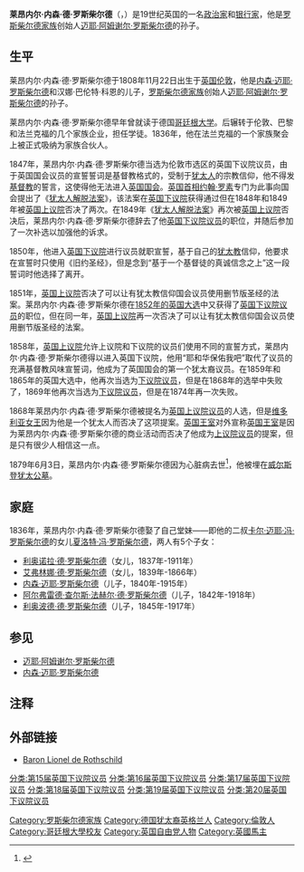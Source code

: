{{Otheruses|subject=1808年出生的英国人莱昂内尔·内森·德·罗斯柴尔德|other=与他同名的孙子|莱昂内尔·内森·德·罗斯柴尔德 (1882年)}}
{{noteTA
|T=zh-cn:莱昂内尔·内森·德·罗斯柴尔德 (1808年);zh-sg:莱昂内尔·内森·德·罗斯柴尔德 (1808年);zh-hk:萊昂內爾·內森·德·羅富齊 (1808年);zh-mo:萊昂內爾·內森·德·羅富齊 (1808年);zh-tw:萊昂內爾·内森·德·羅特希爾德 (1808年);
|1=zh-cn:罗斯柴尔德;zh-sg:罗斯柴尔德;zh-hk:羅富齊;zh-mo:羅富齊;zh-tw:羅特希爾德;
}}
{{Infobox person
|name= 莱昂内尔·内森·德·罗斯柴尔德
|image= File:Lionel Nathan de Rothschild by Moritz Daniel Oppenheim.jpg
|imagesize = 200px
|type = [[政治家|政治家]]、银行家
|birthdate  = {{birth date|1808|11|22}}
|birthplace = [[英国|英国]][[伦敦|伦敦]]
|date_of_death  = {{death date|1879|6|03}}
|place_of_death = [[英国|英国]][[伦敦|伦敦]]
|nationality = {{UK}}
|parents = 
|spouse= 
|children= 
|religion= 
|notable_works=
}}
'''莱昂内尔·内森·德·罗斯柴尔德'''（{{lang-en|Lionel Nathan de Rothschild}}，{{bd|1808年|11月|1879年|6月|3日|catIdx=Lai}}）是19世纪英国的一名[[政治家|政治家]]和[[银行|银行家]]，他是[[罗斯柴尔德家族|罗斯柴尔德家族]]创始人[[迈耶·阿姆谢尔·罗斯柴尔德|迈耶·阿姆谢尔·罗斯柴尔德]]的孙子。

==生平==
莱昂内尔·内森·德·罗斯柴尔德于1808年11月22日出生于[[英国|英国]][[伦敦|伦敦]]，他是[[内森·迈耶·罗斯柴尔德|内森·迈耶·罗斯柴尔德]]和汉娜·巴伦特·科恩的儿子，[[罗斯柴尔德家族|罗斯柴尔德家族]]创始人[[迈耶·阿姆谢尔·罗斯柴尔德|迈耶·阿姆谢尔·罗斯柴尔德]]的孙子。

莱昂内尔·内森·德·罗斯柴尔德早年曾就读于德国[[哥廷根大学|哥廷根大学]]。后辗转于伦敦、巴黎和法兰克福的几个家族企业，担任学徒。1836年，他在法兰克福的一个家族聚会上被正式吸纳为家族合伙人。

1847年，莱昂内尔·内森·德·罗斯柴尔德当选为伦敦市选区的英国下议院议员，由于英国国会议员的宣誓誓词是基督教格式的，受制于[[犹太人|犹太人]]的宗教信仰，他不得发[[基督教|基督教]]的誓言，这使得他无法进入[[英国国会|英国国会]]。[[英国首相|英国首相]][[约翰·罗素，第一代罗素伯爵|约翰·罗素]]专门为此事向国会提出了《[[1858年犹太人解脱法案|犹太人解脱法案]]》，该法案在[[英国下议院|英国下议院]]获得通过但在1848年和1849年被[[英国上议院|英国上议院]]否决了两次。在1849年《[[1858年犹太人解脱法案|犹太人解脱法案]]》再次被[[英国上议院|英国上议院]]否决后，莱昂内尔·内森·德·罗斯柴尔德辞去了他[[英国下议院|英国下议院议员]]的职位，并随后参加了一次补选以加强他的诉求。

1850年，他进入[[英国下议院|英国下议院]]进行议员就职宣誓，基于自己的[[犹太教|犹太教]]信仰，他要求在宣誓时只使用《旧约圣经》，但是念到“基于一个基督徒的真诚信念之上”这一段誓词时他选择了离开。

1851年，[[英国上议院|英国上议院]]否决了可以让有犹太教信仰国会议员使用删节版圣经的法案。莱昂内尔·内森·德·罗斯柴尔德在[[1852年的英国大选|1852年的英国大选]]中又获得了[[英国下议院|英国下议院议员]]的职位，但在同一年，[[英国上议院|英国上议院]]再一次否决了可以让有犹太教信仰国会议员使用删节版圣经的法案。

1858年，[[英国上议院|英国上议院]]允许上议院和下议院的议员们使用不同的宣誓方式，莱昂内尔·内森·德·罗斯柴尔德得以进入英国下议院，他用“耶和华保佑我吧”取代了议员的充满基督教风味宣誓词，他成为了英国国会的第一个犹太裔议员。在1859年和1865年的英国大选中，他再次当选为[[英国下议院|下议院议员]]，但是在1868年的选举中失败了，1869年他再次当选为[[英国下议院|下议院议员]]，但是在1874年再一次失败。

1868年莱昂内尔·内森·德·罗斯柴尔德被提名为[[英国上议院|英国上议院议员]]的人选，但是[[维多利亚_(英国君主)|维多利亚女王]]因为他是一个犹太人而否决了这项提案。[[英国王室|英国王室]]对外宣称[[英国王室|英国王室]]是因为莱昂内尔·内森·德·罗斯柴尔德的商业活动而否决了他成为[[英国上议院|上议院议员]]的提案，但是只有很少人相信这一点。

1879年6月3日，莱昂内尔·内森·德·罗斯柴尔德因为心脏病去世<ref name=tmr>{{cite book|last=Roth|first=Cecil|title=The Magnificent Rothschilds|url=https://archive.org/details/magnificentroths00roth|year=1939|publisher=Robert Hale|page=[https://archive.org/details/magnificentroths00roth/page/80 80]}}</ref>，他被埋在[[威尔斯登犹太公墓|威尔斯登犹太公墓]]。

==家庭==
1836年，莱昂内尔·内森·德·罗斯柴尔德娶了自己堂妹——即他的二叔[[卡尔·迈耶·冯·罗斯柴尔德|卡尔·迈耶·冯·罗斯柴尔德]]的女儿[[夏洛特·冯·罗斯柴尔德|夏洛特·冯·罗斯柴尔德]]，两人有5个子女：
*[[利奥诺拉·德·罗斯柴尔德|利奥诺拉·德·罗斯柴尔德]]（女儿，1837年-1911年）
*[[艾弗林娜·德·罗斯柴尔德|艾弗林娜·德·罗斯柴尔德]]（女儿，1839年-1866年）
*[[内森·迈耶·罗斯柴尔德_(1840年)|内森·迈耶·罗斯柴尔德]]（儿子，1840年-1915年）
*[[阿尔弗雷德·查尔斯·法赫尔·德·罗斯柴尔德|阿尔弗雷德·查尔斯·法赫尔·德·罗斯柴尔德]]（儿子，1842年-1918年）
*[[利奥波德·德·罗斯柴尔德|利奥波德·德·罗斯柴尔德]]（儿子，1845年-1917年）

==参见==
*[[迈耶·阿姆谢尔·罗斯柴尔德|迈耶·阿姆谢尔·罗斯柴尔德]]
*[[内森·迈耶·罗斯柴尔德|内森·迈耶·罗斯柴尔德]]

== 注释 ==
<div style="font-size: 10.5pt; line-height:190%">
<references />
</div>

== 外部链接 ==
*{{en icon}} [http://hansard.millbanksystems.com/people/baron-lionel-de-rothschild/ Baron Lionel de Rothschild]
{{s-start}}
{{s-par|uk}}
{{s-bef
 | before  = [[乔治·莱尔_(老)|乔治·莱尔]]
 | before2 = [[约翰·马斯特曼_(英国议员)|约翰·马斯特曼]]
 | before3 = [[约翰·罗素，第一代罗素伯爵|约翰·罗素]]
 | before4 = [[詹姆斯·派特森|詹姆斯·派特森]]
}}
{{s-ttl
 | title = 伦敦市选区的英国国会议员
 | years = [[1847年英国大选|1847年]] – [[1868年英国大选|1868年]]
 | with = [[詹姆斯·派特森|詹姆斯·派特森]]直到1849年
 | with2 = [[约翰·马斯特曼_(英国议员)|约翰·马斯特曼]]直到1857年
 | with3 = [[约翰·罗素，第一代罗素伯爵|约翰·罗素]]直到1861年
 | with4 = [[詹姆斯·杜克|詹姆斯·杜克]]1849年–1865年
 | with5 = [[罗伯特·威格拉姆·克劳福德|罗伯特·威格拉姆·克劳福德]]直到1857年
 | with6 = [[威斯顿·伍德|威斯顿·伍德]] 1861年–1863年
 | with7 = [[乔治·格兴|乔治·格兴]]直到1863年
 | with8 = [[威廉·劳伦斯_(伦敦地区国会议员)|威廉·劳伦斯]]直到1864年
}}
{{s-aft
 | after  = [[查尔斯·贝尔_(伦敦地区国会议员)|查尔斯·贝尔]]
 | after2 = [[乔治·格兴|乔治·格兴]]
 | after3 = [[威廉·劳伦斯_(伦敦地区国会议员)|威廉·劳伦斯]]
 | after4 = [[罗伯特·威格拉姆·克劳福德|罗伯特·威格拉姆·克劳福德]]
}}

{{s-bef
 | before  = [[查尔斯·贝尔_(伦敦地区国会议员)|查尔斯·贝尔]]
 | before2 = [[乔治·格兴|乔治·格兴]]
 | before3 = [[威廉·劳伦斯_(伦敦地区国会议员)|威廉·劳伦斯]]
 | before4 = [[罗伯特·威格拉姆·克劳福德|罗伯特·威格拉姆·克劳福德]]
}}
{{s-ttl
 | title = 伦敦市选区的英国国会议员
 | years = [[1869年英国大选|1869年]] – [[1874年英国大选|1874年]]
 | with  = [[罗伯特·威格拉姆·克劳福德|罗伯特·威格拉姆·克劳福德]]
 | with2 = [[乔治·格兴|乔治·格兴]]
 | with3 = [[威廉·劳伦斯_(伦敦地区国会议员)|威廉·劳伦斯]]
}}
{{s-aft
 | after  = [菲利普·图韦斯]]
 | after2 = [[威廉·詹姆斯·里士满·柯顿|威廉·柯顿]]
 | after3 = [[约翰·格里布兰德·哈伯德|约翰·格里布兰德·哈伯德]]
 | after4 = [[乔治·格兴|乔治·格兴]]
}}
{{s-end}}
{{Authority control}}

{{DEFAULTSORT:Rothschild, Lionel de}}
[[Category:罗斯柴尔德家族|Category:罗斯柴尔德家族]]
[[Category:德国犹太裔英格兰人|Category:德国犹太裔英格兰人]]
[[Category:倫敦人|Category:倫敦人]]
[[Category:哥廷根大學校友|Category:哥廷根大學校友]]
[[Category:英国自由党人物|Category:英国自由党人物]]
[[分类:第15届英国下议院议员|分类:第15届英国下议院议员]]
[[分类:第16届英国下议院议员|分类:第16届英国下议院议员]]
[[分类:第17届英国下议院议员|分类:第17届英国下议院议员]]
[[分类:第18届英国下议院议员|分类:第18届英国下议院议员]]
[[分类:第19届英国下议院议员|分类:第19届英国下议院议员]]
[[分类:第20届英国下议院议员|分类:第20届英国下议院议员]]
[[Category:英國馬主|Category:英國馬主]]